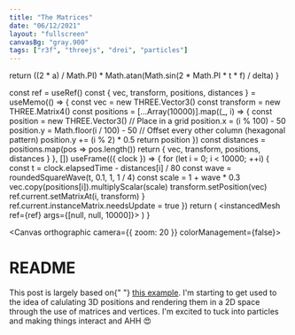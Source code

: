 ```yaml
---
title: "The Matrices"
date: "06/12/2021"
layout: "fullscreen"
canvasBg: "gray.900"
tags: ["r3f", "threejs", "drei", "particles"]
---
```



  return ((2 * a) / Math.PI) * Math.atan(Math.sin(2 * Math.PI * t * f) / delta)
}

  const ref = useRef()
  const { vec, transform, positions, distances } = useMemo(() => {
    const vec = new THREE.Vector3()
    const transform = new THREE.Matrix4()
    const positions = [...Array(10000)].map((_, i) => {
      const position = new THREE.Vector3()
      // Place in a grid
      position.x = (i % 100) - 50
      position.y = Math.floor(i / 100) - 50
      // Offset every other column (hexagonal pattern)
      position.y += (i % 2) * 0.5
      return position
    })
    const distances = positions.map(pos => pos.length())
    return { vec, transform, positions, distances }
  }, [])
  useFrame(({ clock }) => {
    for (let i = 0; i < 10000; ++i) {
      const t = clock.elapsedTime - distances[i] / 80
      const wave = roundedSquareWave(t, 0.1, 1, 1 / 4)
      const scale = 1 + wave * 0.3
      vec.copy(positions[i]).multiplyScalar(scale)
      transform.setPosition(vec)
      ref.current.setMatrixAt(i, transform)
    }
    ref.current.instanceMatrix.needsUpdate = true
  })
  return (
    <instancedMesh ref={ref} args={[null, null, 10000]}>
      <circleBufferGeometry args={[0.1]} />
      <meshBasicMaterial color="cyan" />
    </instancedMesh>
  )
}

<Canvas orthographic camera={{ zoom: 20 }} colorManagement={false}>
  <Dots />
</Canvas>
<HtmlOverlay title="README">
  <h1>README</h1>
  <p>
    This post is largely based on{" "}
    <a href="https://codesandbox.io/s/0n4uw">this example</a>. I'm starting to
    get used to the idea of calulating 3D positions and rendering them in a 2D
    space through the use of matrices and vertices. I'm excited to tuck into
    particles and making things interact and AHH 😍
  </p>
</HtmlOverlay>
